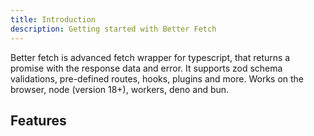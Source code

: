 ```yaml
---
title: Introduction
description: Getting started with Better Fetch
---
```


Better fetch is advanced fetch wrapper for typescript, that returns a promise with the response data and error. It supports zod schema validations, pre-defined routes, hooks, plugins and more. Works on the browser, node (version 18+), workers, deno and bun.

## Features
<Cards>
    <Card
        title="Type safety"
        description="Advanced type inference and runtime validations with zod"
    />
    <Card
        title="Smart Parser"
        description="Smart response parser for any content type"
    />
    <Card
        title="Exntensible"
        description="Plugins and hooks to extend the functionality"
    />
    <Card
        title="Fetch Schema"
        description="Pre defined routes with zod schema validations"
    />
    <Card
        title="Utility"
        description="Utility functions to make it fetching data easier"
    />
    <Card
        title="Web API Compatible"
        description="Wraps around fetch and works on the browser, node (version 18+), workers, deno and bun out of the box but can also use custom fetch implementations"
    />
</Cards>

